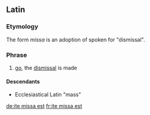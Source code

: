 ==Latin==
===Etymology===
The form ''missa'' is  an adoption of spoken {{etyl|LL.|-}} for  {{term|missio|lang=la}} "dismissal".

===Phrase===
{{head|la|phrase|head=[[ite]] missa [[est]]}}

# {{context|Ecclesiastical Latin|lang=la}} [[go]], the [[dismissal]] is made
====Descendants====
*Ecclesiastical Latin {{l|la|missa}} "mass"


[[de:ite missa est]]
[[fr:ite missa est]]